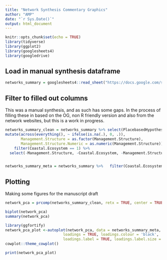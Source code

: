 ```yaml
---
title: "Network Synthesis Commentary Graphics"
author: "AMP"
date: "`r Sys.Date()`"
output: html_document
---
```


```r
knitr::opts_chunk$set(echo = TRUE)
library(tidyverse)
library(ggplot2)
library(googlesheets4)
library(googledrive)
```

## Load in manual synthesis dataframe


```r
networks_summary = googlesheets4::read_sheet("https://docs.google.com/spreadsheets/d/1xjh_PTFbEathR8v5OOU9wY9yBw6C9JI7du6C0L4f_PM/edit?usp=sharing")
```

## Filter to filled out columns 

This was a manual synthesis, and as such has some gaps. In the process of filling these in based on the OG, non R friendly version and also from the network websites, but this is a work in progress. 

```r
networks_summary_clean = networks_summary %>% select(PlacebasedHypotheses:QueryDriveResearchQuestions,Management.Structure, Coastal.Ecosystem) %>%
mutate(across(everything(), ~ ifelse(is.na(.), 0, .)),
       Management.Structure = as.factor(Management.Structure), 
       Management.Structure.Numeric = as.numeric(Management.Structure)) %>% #1= Bottom-Up, #2 = Directed, #3 Hybrid 
    filter(Coastal.Ecosystem == 1) %>%
  select(-Management.Structure, -Coastal.Ecosystem, -Management.Structure.Numeric) 


networks_summary_meta = networks_summary %>%   filter(Coastal.Ecosystem == 1)
```

## Plotting 

Making some figures for the manuscript draft

```r

network_pca = prcomp(networks_summary_clean, retx = TRUE, center = TRUE, scale. = TRUE)

biplot(network_pca)
summary(network_pca)

library(ggfortify)
network_pca_plot <-autoplot(network_pca, data = networks_summary_meta, colour = 'Management.Structure', size=2,
                          loadings = TRUE, loadings.colour = 'black',
                          loadings.label = TRUE, loadings.label.size = 3)+
cowplot::theme_cowplot()

print(network_pca_plot)
```



